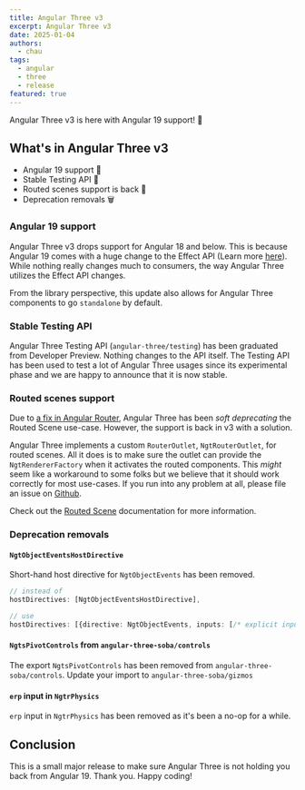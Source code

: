 ```yaml
---
title: Angular Three v3
excerpt: Angular Three v3
date: 2025-01-04
authors:
  - chau
tags:
  - angular
  - three
  - release
featured: true
---
```


Angular Three v3 is here with Angular 19 support! 🎉

## What's in Angular Three v3

- Angular 19 support 🚀
- Stable Testing API 🧪
- Routed scenes support is back 🧭
- Deprecation removals 🗑️

### Angular 19 support

Angular Three v3 drops support for Angular 18 and below. This is because Angular 19 comes with a huge change
to the Effect API (Learn more [here](https://riegler.fr/blog/2024-10-15-effect-context/)). While nothing really changes much to consumers,
the way Angular Three utilizes the Effect API changes.

From the library perspective, this update also allows for Angular Three components to go `standalone` by default.

### Stable Testing API

Angular Three Testing API (`angular-three/testing`) has been graduated from Developer Preview. Nothing changes to the API itself. The Testing API
has been used to test a lot of Angular Three usages since its experimental phase and we are happy to announce that it is now stable.

### Routed scenes support

Due to [a fix in Angular Router](https://github.com/angular/angular/commit/3839cfbb18fcc70cae5a6ba4ba7676b1c4acf7a0), Angular Three has been _soft deprecating_ the Routed Scene use-case.
However, the support is back in v3 with a solution.

Angular Three implements a custom `RouterOutlet`, `NgtRouterOutlet`, for routed scenes. All it does is to make sure the outlet can provide
the `NgtRendererFactory` when it activates the routed components. This _might_ seem like a workaround to some folks but we believe that it should work correctly
for most use-cases. If you run into any problem at all, please file an issue on [Github](https://github.com/angular-threejs/angular-three).

Check out the [Routed Scene](/core/advanced/routed-scene) documentation for more information.

### Deprecation removals

#### `NgtObjectEventsHostDirective`

Short-hand host directive for `NgtObjectEvents` has been removed.

```ts
// instead of
hostDirectives: [NgtObjectEventsHostDirective],

// use
hostDirectives: [{directive: NgtObjectEvents, inputs: [/* explicit inputs */], outputs: [/* explicit outputs */]}],
```

#### `NgtsPivotControls` from `angular-three-soba/controls`

The export `NgtsPivotControls` has been removed from `angular-three-soba/controls`. Update your import to `angular-three-soba/gizmos`

#### `erp` input in `NgtrPhysics`

`erp` input in `NgtrPhysics` has been removed as it's been a no-op for a while.

## Conclusion

This is a small major release to make sure Angular Three is not holding you back from Angular 19. Thank you. Happy coding!

